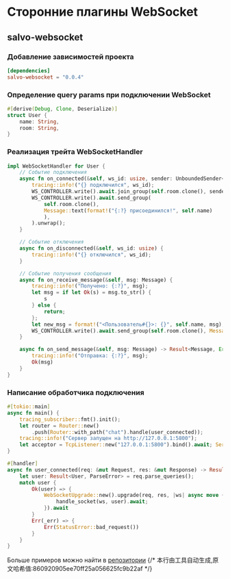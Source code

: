# Сторонние плагины WebSocket

## salvo-websocket

### Добавление зависимостей проекта

```toml
[dependencies]
salvo-websocket = "0.0.4"
```

### Определение query params при подключении WebSocket

```rust
#[derive(Debug, Clone, Deserialize)]
struct User {
    name: String,
    room: String,
}
```

### Реализация трейта WebSocketHandler

```rust
impl WebSocketHandler for User {
    // Событие подключения
    async fn on_connected(&self, ws_id: usize, sender: UnboundedSender<Result<Message, Error>>) {
        tracing::info!("{} подключился", ws_id);
        WS_CONTROLLER.write().await.join_group(self.room.clone(), sender).unwrap();
        WS_CONTROLLER.write().await.send_group(
            self.room.clone(),
            Message::text(format!("{:?} присоединился!", self.name)
            ),
        ).unwrap();
    }

    // Событие отключения
    async fn on_disconnected(&self, ws_id: usize) {
        tracing::info!("{} отключился", ws_id);
    }

    // Событие получения сообщения
    async fn on_receive_message(&self, msg: Message) {
        tracing::info!("Получено: {:?}", msg);
        let msg = if let Ok(s) = msg.to_str() {
            s
        } else {
            return;
        };
        let new_msg = format!("<Пользователь#{}>: {}", self.name, msg);
        WS_CONTROLLER.write().await.send_group(self.room.clone(), Message::text(new_msg.clone())).unwrap();
    }

    async fn on_send_message(&self, msg: Message) -> Result<Message, Error> {
        tracing::info!("Отправка: {:?}", msg);
        Ok(msg)
    }
}
```

### Написание обработчика подключения

```rust
#[tokio::main]
async fn main() {
    tracing_subscriber::fmt().init();
    let router = Router::new()
        .push(Router::with_path("chat").handle(user_connected));
    tracing::info!("Сервер запущен на http://127.0.0.1:5800");
    let acceptor = TcpListener::new("127.0.0.1:5800").bind().await; Server::new(acceptor).serve(router).await;
}

#[handler]
async fn user_connected(req: &mut Request, res: &mut Response) -> Result<(), StatusError> {
    let user: Result<User, ParseError> = req.parse_queries();
    match user {
        Ok(user) => {
            WebSocketUpgrade::new().upgrade(req, res, |ws| async move {
                handle_socket(ws, user).await;
            }).await
        }
        Err(_err) => {
            Err(StatusError::bad_request())
        }
    }
}
```

Больше примеров можно найти в [репозитории](https://github.com/salvo-rs/salvo/tree/main/examples/ws-chat-with-salvo-websocket)
{/* 本行由工具自动生成,原文哈希值:860920905ee70ff25a056625fc9b22af */}
